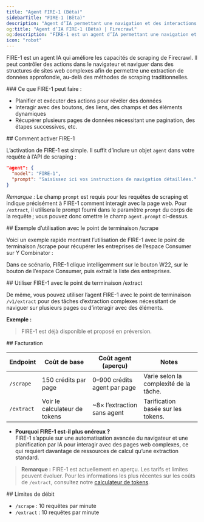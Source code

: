```yaml
---
title: "Agent FIRE-1 (Bêta)"
sidebarTitle: "FIRE-1 (Bêta)"
description: "Agent d’IA permettant une navigation et des interactions intelligentes avec les pages web"
og:title: "Agent d’IA FIRE-1 (Bêta) | Firecrawl"
og:description: "FIRE-1 est un agent d’IA permettant une navigation et des interactions intelligentes avec les pages web"
icon: "robot"
---
```



FIRE-1 est un agent IA qui améliore les capacités de scraping de Firecrawl. Il peut contrôler des actions dans le navigateur et naviguer dans des structures de sites web complexes afin de permettre une extraction de données approfondie, au-delà des méthodes de scraping traditionnelles.

<div id="what-fire-1-can-do">
  ### Ce que FIRE-1 peut faire :
</div>

- Planifier et exécuter des actions pour révéler des données
- Interagir avec des boutons, des liens, des champs et des éléments dynamiques
- Récupérer plusieurs pages de données nécessitant une pagination, des étapes successives, etc.

<div id="how-to-enable-fire-1">
  ## Comment activer FIRE-1
</div>

L’activation de FIRE-1 est simple. Il suffit d’inclure un objet `agent` dans votre requête à l’API de scraping :

```json
"agent": {
  "model": "FIRE-1",
  "prompt": "Saisissez ici vos instructions de navigation détaillées."
}
```

*Remarque :* Le champ `prompt` est requis pour les requêtes de scraping et indique précisément à FIRE-1 comment interagir avec la page web. Pour `/extract`, il utilisera le prompt fourni dans le paramètre `prompt` du corps de la requête ; vous pouvez donc omettre le champ `agent.prompt` ci-dessus.

<div id="example-usage-with-scrape-endpoint">
  ## Exemple d’utilisation avec le point de terminaison /scrape
</div>

Voici un exemple rapide montrant l’utilisation de FIRE-1 avec le point de terminaison /scrape pour récupérer les entreprises de l’espace Consumer sur Y Combinator :

<CodeGroup>

<ScrapeFire1Python />
<ScrapeFire1Node />
<ScrapeFire1CURL />

</CodeGroup>

Dans ce scénario, FIRE-1 clique intelligemment sur le bouton W22, sur le bouton de l’espace Consumer, puis extrait la liste des entreprises.

<div id="using-fire-1-with-the-extract-endpoint">
  ## Utiliser FIRE-1 avec le point de terminaison /extract
</div>

De même, vous pouvez utiliser l’agent FIRE-1 avec le point de terminaison `/v1/extract` pour des tâches d’extraction complexes nécessitant de naviguer sur plusieurs pages ou d’interagir avec des éléments.

**Exemple :**

<CodeGroup>

<ExtractFire1Python />
<ExtractFire1Node />
<ExtractFire1CURL />

</CodeGroup>

> FIRE-1 est déjà disponible et proposé en préversion.

<div id="billing">
  ## Facturation
</div>

| Endpoint   | Coût de base                 | Coût agent (aperçu)           | Notes                                      |
|------------|------------------------------|-------------------------------|--------------------------------------------|
| `/scrape`  | 150 crédits par page         | 0–900 crédits agent par page  | Varie selon la complexité de la tâche.     |
| `/extract` | Voir le calculateur de tokens | ~8× l’extraction sans agent    | Tarification basée sur les tokens.         |

- **Pourquoi FIRE-1 est-il plus onéreux ?**  
  FIRE-1 s’appuie sur une automatisation avancée du navigateur et une planification par IA pour interagir avec des pages web complexes, ce qui requiert davantage de ressources de calcul qu’une extraction standard.

> **Remarque :** FIRE-1 est actuellement en aperçu. Les tarifs et limites peuvent évoluer. Pour les informations les plus récentes sur les coûts de `/extract`, consultez notre [calculateur de tokens](https://www.firecrawl.dev/pricing?extract-pricing=true#token-calculator).

<div id="rate-limits">
  ## Limites de débit
</div>

* `/scrape` : 10 requêtes par minute
* `/extract` : 10 requêtes par minute